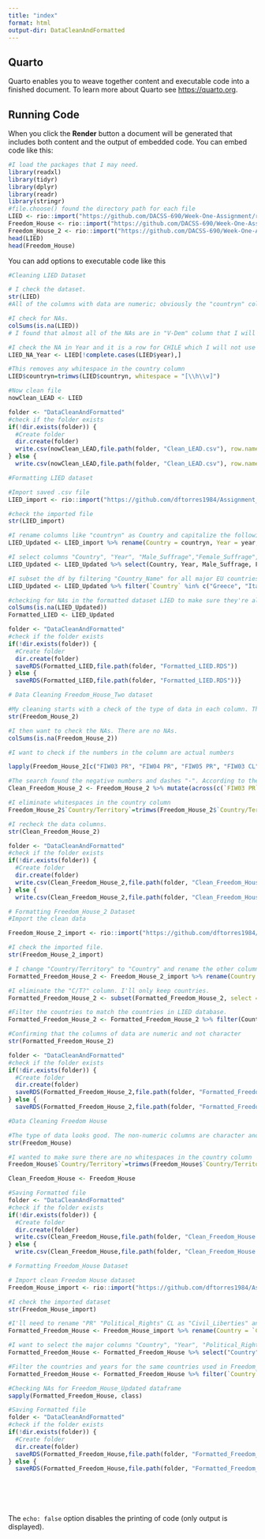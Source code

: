 ```yaml
---
title: "index"
format: html
output-dir: DataCleanAndFormatted
---
```


## Quarto

Quarto enables you to weave together content and executable code into a finished document. To learn more about Quarto see <https://quarto.org>.

## Running Code

When you click the **Render** button a document will be generated that includes both content and the output of embedded code. You can embed code like this:

```r
#I load the packages that I may need. 
library(readxl)
library(tidyr)
library(dplyr)
library(readr)
library(stringr) 
#file.choose() found the directory path for each file
LIED <- rio::import("https://github.com/DACSS-690/Week-One-Assignment/raw/refs/heads/main/Data/LIED_6.6.xlsx")
Freedom_House <- rio::import("https://github.com/DACSS-690/Week-One-Assignment/raw/refs/heads/main/Data/Freedom_House_Data_from_2003_to_2020.xlsx", which=2)
Freedom_House_2 <- rio::import("https://github.com/DACSS-690/Week-One-Assignment/raw/refs/heads/main/Data/Freedom_House_Data_from_2003_to_2020.xlsx", which=3)
head(LIED)
head(Freedom_House)
```

You can add options to executable code like this

```r
#Cleaning LIED Dataset 

# I check the dataset. 
str(LIED)
#All of the columns with data are numeric; obviously the "countryn" column is character.

#I check for NAs. 
colSums(is.na(LIED)) 
# I found that almost all of the NAs are in "V-Dem" column that I will not used, and 1 NA exists in the YEAR column which is odd. 

#I check the NA in Year and it is a row for CHILE which I will not use when subset the data. It was likely an error by the creator.  
LIED_NA_Year <- LIED[!complete.cases(LIED$year),] 

#This removes any whitespace in the country column
LIED$countryn=trimws(LIED$countryn, whitespace = "[\\h\\v]")

#Now clean file 
nowClean_LEAD <- LIED

folder <- "DataCleanAndFormatted"
#check if the folder exists 
if(!dir.exists(folder)) {
  #Create folder 
  dir.create(folder)
  write.csv(nowClean_LEAD,file.path(folder, "Clean_LEAD.csv"), row.names = F)
} else {
  write.csv(nowClean_LEAD,file.path(folder, "Clean_LEAD.csv"), row.names = F)}
```

```r
#Formatting LIED dataset

#Import saved .csv file
LIED_import <- rio::import("https://github.com/dftorres1984/Assignment_Two/raw/refs/heads/main/DataCleanAndFormatted/Clean_LEAD.csv")

#check the imported file
str(LIED_import)

#I rename columns like "countryn" as Country and capitalize the following columns: year, male_suffrage, female_suffrage, political_liberties, democratic_breakdown, and sovereign.     
LIED_Updated <- LIED_import %>% rename(Country = countryn, Year = year, Male_Suffrage = male_suffrage, Female_Suffrage = female_suffrage, Political_Liberties = political_liberties, Democratic_Breakdown = democratic_breakdown, Sovereign = sovereign)

#I select columns "Country", "Year", "Male_Suffrage","Female_Suffrage", "Political_Liberties" "Democratic_Breakdown" "Sovereign" 
LIED_Updated <- LIED_Updated %>% select(Country, Year, Male_Suffrage, Female_Suffrage, Political_Liberties, Democratic_Breakdown, Sovereign)

#I subset the df by filtering "Country_Name" for all major EU countries, USA, Canada, Japan, South Korea, New Zealand, and Australia and for years 2003 to 2020. I selected these years because all three datasets have data for these years. 
LIED_Updated <- LIED_Updated %>% filter(`Country` %in% c("Greece", "Italy", "Austria", "United States", "Korea, South", "Portugal", "Japan", "Belgium", "Czech Republic", "Czechoslovakia", "Spain", "United Kingdom", "Canada", "France", "Iceland", "Australia", "Germany", "Netherlands", "Ireland", "Finland", "Switzerland", "New Zealand", "Denmark", "Sweden", "Norway", "Hungary", "Poland", "Slovakia", "Estonia", "Latvia", "Lithuania", "Slovenia", "Cyprus", "Malta", "Bulgaria", "Romania", "Croatia") & Year >= 2003 & Year <= 2020)

#checking for NAs in the formatted dataset LIED to make sure they're all gone
colSums(is.na(LIED_Updated))
Formatted_LIED <- LIED_Updated

folder <- "DataCleanAndFormatted"
#check if the folder exists 
if(!dir.exists(folder)) {
  #Create folder 
  dir.create(folder)
  saveRDS(Formatted_LIED,file.path(folder, "Formatted_LIED.RDS"))
} else {
  saveRDS(Formatted_LIED,file.path(folder, "Formatted_LIED.RDS"))}  
```

```r
# Data Cleaning Freedom_House_Two dataset

#My cleaning starts with a check of the type of data in each column. The columns with numeric data are characters. 
str(Freedom_House_2)

#I then want to check the NAs. There are no NAs.  
colSums(is.na(Freedom_House_2))

#I want to check if the numbers in the column are actual numbers 

lapply(Freedom_House_2[c("FIW03 PR", "FIW04 PR", "FIW05 PR", "FIW03 CL", "FIW04 CL", "FIW05 CL", "FIW03 Total", "FIW04 Total", "FIW05 Total")], grep, pattern = "\\D", value = TRUE)

#The search found the negative numbers and dashes "-". According to the Freedom House webiste, negative numbers were reserved for countries with very low Political Rights scores. All dashes were converted to NAs.   
Clean_Freedom_House_2 <- Freedom_House_2 %>% mutate(across(c(`FIW03 PR`,`FIW04 PR`,`FIW05 PR`, `FIW03 CL`,`FIW04 CL`, `FIW05 CL`, `FIW03 Total`, `FIW04 Total`,`FIW05 Total`), ~ as.numeric(as.character(.))))

#I eliminate whitespaces in the country column
Freedom_House_2$`Country/Territory`=trimws(Freedom_House_2$`Country/Territory`, whitespace = "[\\h\\v]")

#I recheck the data columns.  
str(Clean_Freedom_House_2)

folder <- "DataCleanAndFormatted"
#check if the folder exists 
if(!dir.exists(folder)) {
  #Create folder 
  dir.create(folder)
  write.csv(Clean_Freedom_House_2,file.path(folder, "Clean_Freedom_House_2.csv"), row.names = F)
} else {
  write.csv(Clean_Freedom_House_2,file.path(folder, "Clean_Freedom_House_2.csv"), row.names = F)}
```

```r
# Formatting Freedom_House_2 Dataset
#Import the clean data 

Freedom_House_2_import <- rio::import("https://github.com/dftorres1984/Assignment_Two/raw/refs/heads/main/DataCleanAndFormatted/Clean_Freedom_House_2.csv")

#I check the imported file.  
str(Freedom_House_2_import)

# I change "Country/Territory" to "Country" and rename the other columns include with the correct year. 
Formatted_Freedom_House_2 <- Freedom_House_2_import %>% rename(Country = "Country/Territory", Political_Rights_2003 = `FIW03 PR`, Political_Rights_2004 = `FIW04 PR`, Political_Rights_2005 = `FIW05 PR`, Civil_Liberties_2003 = `FIW03 CL`, Civil_Liberties_2004 = `FIW04 CL`, Civil_Liberties_2005 = `FIW05 CL`, Total_Score_2003 = `FIW03 Total`, Total_Score_2004 = `FIW04 Total`, Total_Score_2005 = `FIW05 Total`)

#I eliminate the "C/T?" column. I'll only keep countries.  
Formatted_Freedom_House_2 <- subset(Formatted_Freedom_House_2, select = -`C/T?`)

#Filter the countries to match the countries in LIED database.  
Formatted_Freedom_House_2 <- Formatted_Freedom_House_2 %>% filter(Country %in% c("Greece", "Italy", "Austria", "United States", "South Korea", "Portugal", "Japan", "Belgium", "Czech Republic", "Spain", "United Kingdom", "Canada", "France", "Iceland", "Australia", "Germany", "Netherlands", "Ireland", "Finland", "Switzerland", "New Zealand", "Denmark", "Sweden", "Norway", "Hungary", "Poland", "Slovakia", "Estonia", "Latvia", "Lithuania", "Slovenia", "Cyprus", "Malta", "Bulgaria", "Romania", "Croatia"))

#Confirming that the columns of data are numeric and not character
str(Formatted_Freedom_House_2)

folder <- "DataCleanAndFormatted"
#check if the folder exists 
if(!dir.exists(folder)) {
  #Create folder 
  dir.create(folder)
  saveRDS(Formatted_Freedom_House_2,file.path(folder, "Formatted_Freedom_House_2.RDS"))
} else {
  saveRDS(Formatted_Freedom_House_2,file.path(folder, "Formatted_Freedom_House_2.RDS"))}

```

```r
#Data Cleaning Freedom House 

#The type of data looks good. The non-numeric columns are character and the columns with data are all numeric. This is the main dataset used by Freedom House so I'm not surprised that the data quality is high.   
str(Freedom_House)

#I wanted to make sure there are no whitespaces in the country column
Freedom_House$`Country/Territory`=trimws(Freedom_House$`Country/Territory`, whitespace = "[\\h\\v]")

Clean_Freedom_House <- Freedom_House 

#Saving Formatted file
folder <- "DataCleanAndFormatted"
#check if the folder exists 
if(!dir.exists(folder)) {
  #Create folder 
  dir.create(folder)
  write.csv(Clean_Freedom_House,file.path(folder, "Clean_Freedom_House.csv"), row.names = F)
} else {
  write.csv(Clean_Freedom_House,file.path(folder, "Clean_Freedom_House.csv"), row.names = F)}
```

```r
# Formatting Freedom_House Dataset

# Import clean Freedom House dataset
Freedom_House_import <- rio::import("https://github.com/dftorres1984/Assignment_Two/raw/refs/heads/main/DataCleanAndFormatted/Clean_Freedom_House.csv")  

#I check the imported dataset
str(Freedom_House_import)

#I'll need to rename "PR" "Political_Rights" CL as "Civil_Liberties" and "Total" as "Total Score" convert "Edition" into "Year"
Formatted_Freedom_House <- Freedom_House_import %>% rename(Country = `Country/Territory`, Year = `Edition`, Political_Rights = `PR`, Civil_Liberties = `CL`, Total_Score = `Total`)

#I want to select the major columns "Country", "Year", "Political_Rights" "Civil_Liberties" and "Total_Score" 
Formatted_Freedom_House <- Formatted_Freedom_House %>% select("Country", "Year", "Political_Rights", "Civil_Liberties", "Total_Score")

#Filter the countries and years for the same countries used in Freedom_House_2 and LIED  
Formatted_Freedom_House <- Formatted_Freedom_House %>% filter(`Country` %in% c("Greece", "Italy", "Austria", "United States", "South Korea", "Portugal", "Japan", "Belgium", "Czech Republic", "Spain", "United Kingdom", "Canada", "France", "Iceland", "Australia", "Germany", "Netherlands", "Ireland", "Finland", "Switzerland", "New Zealand", "Denmark", "Sweden", "Norway", "Hungary", "Poland", "Slovakia", "Estonia", "Latvia", "Lithuania", "Slovenia", "Cyprus", "Malta", "Bulgaria", "Romania", "Croatia") & Year>= 2003 & Year<=2020)

#Checking NAs for Freedom_House_Updated dataframe 
sapply(Formatted_Freedom_House, class)

#Saving Formatted file
folder <- "DataCleanAndFormatted"
#check if the folder exists 
if(!dir.exists(folder)) {
  #Create folder 
  dir.create(folder)
  saveRDS(Formatted_Freedom_House,file.path(folder, "Formatted_Freedom_House.RDS"))
} else {
  saveRDS(Formatted_Freedom_House,file.path(folder, "Formatted_Freedom_House.RDS"))}   







```

The `echo: false` option disables the printing of code (only output is displayed).
